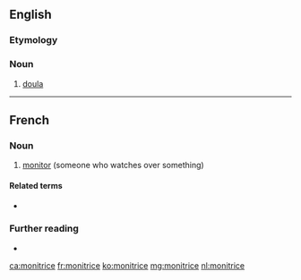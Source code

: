 ==English==

===Etymology===
{{etyl|fr|en}}

===Noun===
{{en-noun}}

# [[doula]] {{gloss|one who provides support during pregnancy and childbirth}}

----

==French==

===Noun===
{{fr-noun|f}}

# [[monitor]] (someone who watches over something)

====Related terms====
* {{l|fr|moniteur}}

===Further reading===
* {{R:TLFi}}

[[ca:monitrice]]
[[fr:monitrice]]
[[ko:monitrice]]
[[mg:monitrice]]
[[nl:monitrice]]